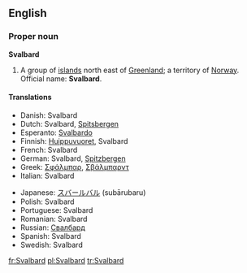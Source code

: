 ==English==

===Proper noun===
{{wikipedia}}
'''Svalbard'''

# A group of [[island]]s north east of [[Greenland]]; a territory of [[Norway]]. Official name: '''Svalbard'''.

====Translations====
{{top}}
*Danish: Svalbard
*Dutch: Svalbard, [[Spitsbergen]]
*Esperanto: [[Svalbardo]]
*Finnish: [[Huippuvuoret]], Svalbard
*French: Svalbard
*German: Svalbard, [[Spitzbergen]]
*Greek: [[Σφάλμπαρ]], [[Σβάλμπαρντ]]
*Italian: Svalbard
{{mid}}
*Japanese: [[スバールバル]] (subārubaru)
*Polish: Svalbard
*Portuguese: Svalbard
*Romanian: Svalbard {{n}}
*Russian: [[Свалбард]]
*Spanish: Svalbard
*Swedish: Svalbard
{{bottom}}

[[fr:Svalbard]]
[[pl:Svalbard]]
[[tr:Svalbard]]